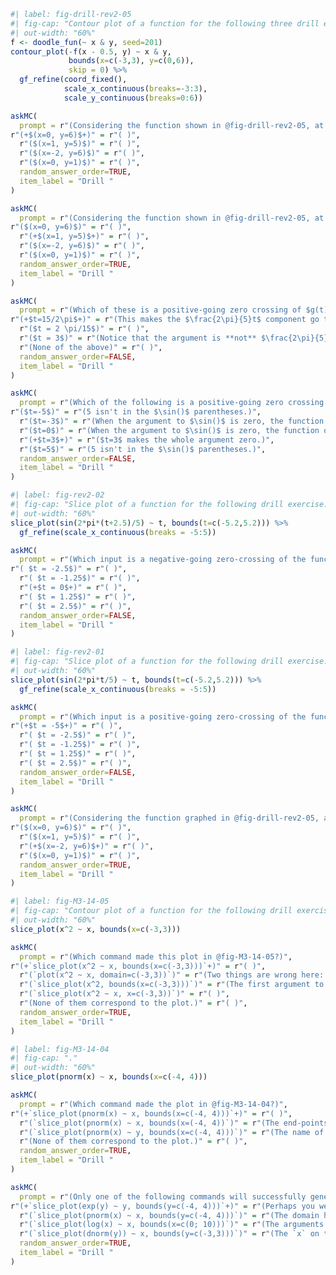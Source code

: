 

```r
#| label: fig-drill-rev2-05
#| fig-cap: "Contour plot of a function for the following three drill exercises."
#| out-width: "60%"
f <- doodle_fun(~ x & y, seed=201)
contour_plot(-f(x - 0.5, y) ~ x & y, 
             bounds(x=c(-3,3), y=c(0,6)),
             skip = 0) %>%
  gf_refine(coord_fixed(), 
            scale_x_continuous(breaks=-3:3),
            scale_y_continuous(breaks=0:6)) 
```


```r
askMC(
  prompt = r"(Considering the function shown in @fig-drill-rev2-05, at which of these inputs is the function output nearly zero? )",
r"(+$(x=0, y=6)$+)" = r"( )",
  r"($(x=1, y=5)$)" = r"( )",
  r"($(x=-2, y=6)$)" = r"( )",
  r"($(x=0, y=1)$)" = r"( )",
  random_answer_order=TRUE,
  item_label = "Drill "
)
```



```r
askMC(
  prompt = r"(Considering the function shown in @fig-drill-rev2-05, at which of these inputs is the function output nearly 1?)",
r"($(x=0, y=6)$)" = r"( )",
  r"(+$(x=1, y=5)$+)" = r"( )",
  r"($(x=-2, y=6)$)" = r"( )",
  r"($(x=0, y=1)$)" = r"( )",
  random_answer_order=TRUE,
  item_label = "Drill "
)
```





```r
askMC(
  prompt = r"(Which of these is a positive-going zero crossing of $g(t)$ where $$g(t) \equiv \sin\left(\frac{2\pi}{5}t-3\right)\ ?$$)",
r"(+$t=15/2\pi$+)" = r"(This makes the $\frac{2\pi}{5}t$ component go to 3, which cancels out the -3.)",
  r"($t = 2 \pi/15$)" = r"( )",
  r"($t = 3$)" = r"(Notice that the argument is **not** $\frac{2\pi}{5}(t-3)$.)",
  r"(None of the above)" = r"( )",
  random_answer_order=FALSE,
  item_label = "Drill "
)
```


```r
askMC(
  prompt = r"(Which of the following is a positive-going zero crossing of $g(t)$? $$\sin\left(\frac{2 \pi}{5} (t - 3) \right)$$ )",
r"($t=-5$)" = r"(5 isn't in the $\sin()$ parentheses.)",
  r"($t=-3$)" = r"(When the argument to $\sin()$ is zero, the function output is at zero and increasing.)",
  r"($t=0$)" = r"(When the argument to $\sin()$ is zero, the function output is at zero and increasing.)",
  r"(+$t=3$+)" = r"($t=3$ makes the whole argument zero.)",
  r"($t=5$)" = r"(5 isn't in the $\sin()$ parentheses.)",
  random_answer_order=FALSE,
  item_label = "Drill "
)
```

```r
#| label: fig-rev2-02
#| fig-cap: "Slice plot of a function for the following drill exercise."
#| out-width: "60%"
slice_plot(sin(2*pi*(t+2.5)/5) ~ t, bounds(t=c(-5.2,5.2))) %>%
  gf_refine(scale_x_continuous(breaks = -5:5))
```


```r
askMC(
  prompt = r"(Which input is a negative-going zero-crossing of the function graphed in @fig-rev2-02?)",
r"( $t = -2.5$)" = r"( )",
  r"( $t = -1.25$)" = r"( )",
  r"(+$t = 0$+)" = r"( )",
  r"( $t = 1.25$)" = r"( )",
  r"( $t = 2.5$)" = r"( )",
  random_answer_order=FALSE,
  item_label = "Drill "
)
```

```r
#| label: fig-rev2-01
#| fig-cap: "Slice plot of a function for the following drill exercise."
#| out-width: "60%"
slice_plot(sin(2*pi*t/5) ~ t, bounds(t=c(-5.2,5.2))) %>%
  gf_refine(scale_x_continuous(breaks = -5:5))
```


```r
askMC(
  prompt = r"(Which input is a positive-going zero-crossing of the function graphed in @fig-rev2-01?)",
r"(+$t = -5$+)" = r"( )",
  r"( $t = -2.5$)" = r"( )",
  r"( $t = -1.25$)" = r"( )",
  r"( $t = 1.25$)" = r"( )",
  r"( $t = 2.5$)" = r"( )",
  random_answer_order=FALSE,
  item_label = "Drill "
)
```



```r
askMC(
  prompt = r"(Considering the function graphed in @fig-drill-rev2-05, at which of these inputs is the function output nearly $-1$? )",
r"($(x=0, y=6)$)" = r"( )",
  r"($(x=1, y=5)$)" = r"( )",
  r"(+$(x=-2, y=6)$+)" = r"( )",
  r"($(x=0, y=1)$)" = r"( )",
  random_answer_order=TRUE,
  item_label = "Drill "
)
```

```r
#| label: fig-M3-14-05
#| fig-cap: "Contour plot of a function for the following drill exercise."
#| out-width: "60%"
slice_plot(x^2 ~ x, bounds(x=c(-3,3)))
```


```r
askMC(
  prompt = r"(Which command made this plot in @fig-M3-14-05?)",
r"(+`slice_plot(x^2 ~ x, bounds(x=c(-3,3)))`+)" = r"( )",
  r"(`plot(x^2 ~ x, domain=c(-3,3))`)" = r"(Two things are wrong here: 1) the R/mosaic function to draw graphs of functions of one input is `slice_plot()`, not `plot`; 2) the graphics domain should be set this way: `bounds(x=c(-3,3))`)",
  r"(`slice_plot(x^2, bounds(x=c(-3,3)))`)" = r"(The first argument to `slice_plot()` needs to be a tilde expression, for instance `x^2 ~ x`.)",
  r"(`slice_plot(x^2 ~ x, x=c(-3,3))`)" = r"( )",
  r"(None of them correspond to the plot.)" = r"( )",
  random_answer_order=TRUE,
  item_label = "Drill "
)
```


```r
#| label: fig-M3-14-04
#| fig-cap: "."
#| out-width: "60%"
slice_plot(pnorm(x) ~ x, bounds(x=c(-4, 4)))
```



```r
askMC(
  prompt = r"(Which command made the plot in @fig-M3-14-04?)",
r"(+`slice_plot(pnorm(x) ~ x, bounds(x=c(-4, 4)))`+)" = r"( )",
  r"(`slice_plot(pnorm(x) ~ x, bounds(x=(-4, 4))`)" = r"(The end-points of the domain need to be collected by the function `c()`, so the argument to `bounds()` should be `x=c(-4,4)` not `x=(-4, 4)`)",
  r"(`slice_plot(pnorm(x) ~ y, bounds(x=c(-4, 4)))`)" = r"(The name of the input to the function being graphed, `x` here, needs to be stated on the right-hand side of the tilde expression. So use `pnorm(x) ~ x` rather than `pnorm(x) ~ y`)",
  r"(None of them correspond to the plot.)" = r"( )",
  random_answer_order=TRUE,
  item_label = "Drill "
)
```



```r
askMC(
  prompt = r"(Only one of the following commands will successfully generate the graph of a function. Which one? )",
r"(+`slice_plot(exp(y) ~ y, bounds(y=c(-4, 4)))`+)" = r"(Perhaps you were mislead by my using `y` as the name of the input to the function. You can use whatever name you like so long as you use it **consistently** in the whole command.)",
  r"(`slice_plot(pnorm(x) ~ x, bounds(y=c(-4, 4)))`)" = r"(The domain has been specified using the name `y` rather than the input name used in the tilde expression.)",
  r"(`slice_plot(log(x) ~ x, bounds(x=c(0; 10)))`)" = r"(The arguments to `c()` are illegally separated by a semi-colon rather than the mandated comma.)",
  r"(`slice_plot(dnorm(y)) ~ x, bounds(y=c(-3,3)))`)" = r"(The `x` on the right-hand side of the tilde expression is inconsistent with the use of `y` as the input name elsewhere in the command.)",
  random_answer_order=TRUE,
  item_label = "Drill "
)
```
